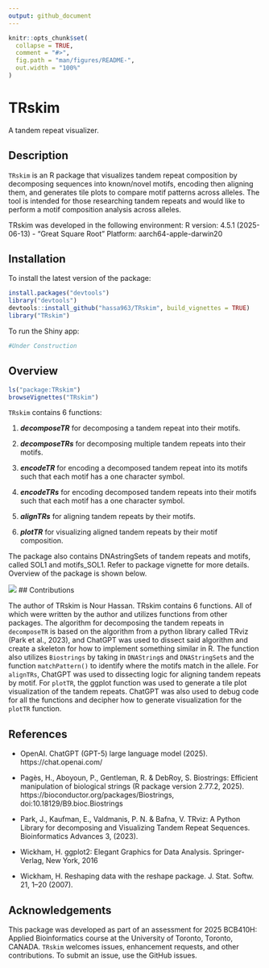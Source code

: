 ```yaml
---
output: github_document
---
```


<!-- README.md is generated from README.Rmd. Please edit that file -->

```r
knitr::opts_chunk$set(
  collapse = TRUE,
  comment = "#>",
  fig.path = "man/figures/README-",
  out.width = "100%"
)
```

# TRskim

<!-- badges: start -->
<!-- badges: end -->

A tandem repeat visualizer.

## Description

`TRskim` is an R package that visualizes tandem repeat composition by 
decomposing sequences into known/novel motifs, encoding then aligning them, 
and generates tile plots to compare motif patterns across alleles. The tool is 
intended for those researching tandem repeats and would like to perform a motif 
composition analysis across alleles.

TRskim was developed in the following environment:
R version: 4.5.1 (2025-06-13) - "Great Square Root"
Platform: aarch64-apple-darwin20 

## Installation

To install the latest version of the package:
``` r
install.packages("devtools")
library("devtools")
devtools::install_github("hassa963/TRskim", build_vignettes = TRUE)
library("TRskim")
```
To run the Shiny app:
``` r
#Under Construction 
```
## Overview

``` r
ls("package:TRskim")
browseVignettes("TRskim")
```
`TRskim` contains 6 functions:

1. ***decomposeTR*** for decomposing a tandem repeat into their motifs.

2. ***decomposeTRs*** for decomposing multiple tandem repeats into their motifs.

3. ***encodeTR*** for encoding a decomposed tandem repeat into its motifs such 
    that each motif has a one character symbol.
    
4. ***encodeTRs*** for encoding decomposed tandem repeats into their motifs such 
    that each motif has a one character symbol.
    
5. ***alignTRs*** for aligning tandem repeats by their motifs.

6. ***plotTR*** for visualizing aligned tandem repeats by their motif 
   composition.
   
The package also contains DNAstringSets of tandem repeats and motifs, called 
SOL1 and motifs_SOL1. Refer to package vignette for more details. Overview of 
the package is shown below.

![](./inst/extdata/TRskim_Overview.png)
## Contributions

The author of TRskim is Nour Hassan. TRskim contains 6 functions. All of which 
were written by the author and utilizes functions from other packages. The 
algorithm for decomposing the tandem repeats in `decomposeTR` is based on the 
algorithm from a python library called TRviz (Park et al., 2023), and ChatGPT 
was used to dissect said algorithm and create a skeleton for how to implement 
something similar in R. The function also utilizes `Biostrings` by taking in 
`DNAString`s and `DNAStringSet`s and the function `matchPattern()` to identify 
where the motifs match in the allele. For `alignTRs`, ChatGPT was used to 
dissecting logic for aligning tandem repeats by motif. For `plotTR`, the ggplot 
function was used to generate a tile plot visualization of the tandem repeats. 
ChatGPT was also used to debug code for all the functions and decipher how to 
generate visualization for the `plotTR` function.

## References 

- OpenAI. ChatGPT (GPT-5) large language model (2025). https://chat.openai.com/

- Pagès, H., Aboyoun, P., Gentleman, R. & DebRoy, S. Biostrings: Efficient
  manipulation of biological strings (R package version 2.77.2, 2025).
  https://bioconductor.org/packages/Biostrings, doi:10.18129/B9.bioc.Biostrings

- Park, J., Kaufman, E., Valdmanis, P. N. & Bafna, V. TRviz: A Python Library
  for decomposing and Visualizing Tandem Repeat Sequences. Bioinformatics
  Advances 3, (2023).
  
- Wickham, H. ggplot2: Elegant Graphics for Data Analysis. Springer-Verlag,
  New York, 2016

- Wickham, H. Reshaping data with the reshape package. J. Stat.
  Softw. 21, 1–20 (2007).

## Acknowledgements 

This package was developed as part of an assessment for 2025 BCB410H: 
Applied Bioinformatics course at the University of Toronto, Toronto, CANADA. 
`TRskim` welcomes issues, enhancement requests, and other contributions. To 
submit an issue, use the GitHub issues.


